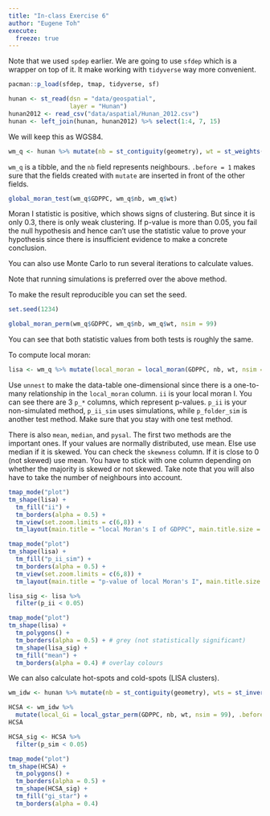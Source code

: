 ```yaml
---
title: "In-class Exercise 6"
author: "Eugene Toh"
execute:
  freeze: true
---
```


Note that we used `spdep` earlier. We are going to use `sfdep` which is a wrapper on top of it. It make working with `tidyverse` way more convenient.

```r
pacman::p_load(sfdep, tmap, tidyverse, sf)
```

```r
hunan <- st_read(dsn = "data/geospatial", 
                 layer = "Hunan")
hunan2012 <- read_csv("data/aspatial/Hunan_2012.csv")
hunan <- left_join(hunan, hunan2012) %>% select(1:4, 7, 15)
```

We will keep this as WGS84.

```r
wm_q <- hunan %>% mutate(nb = st_contiguity(geometry), wt = st_weights(nb, style = "W"), .before = 1)
```

`wm_q` is a tibble, and the `nb` field represents neighbours. `.before = 1` makes sure that the fields created with `mutate` are inserted in front of the other fields.

```r
global_moran_test(wm_q$GDPPC, wm_q$nb, wm_q$wt)
```

Moran I statistic is positive, which shows signs of clustering. But since it is only 0.3, there is only weak clustering. If p-value is more than 0.05, you fail the null hypothesis and hence can't use the statistic value to prove your hypothesis since there is insufficient evidence to make a concrete conclusion.

You can also use Monte Carlo to run several iterations to calculate values.

Note that running simulations is preferred over the above method.

To make the result reproducible you can set the seed.

```r
set.seed(1234)
```

```r
global_moran_perm(wm_q$GDPPC, wm_q$nb, wm_q$wt, nsim = 99)
```

You can see that both statistic values from both tests is roughly the same.

To compute local moran:

```r
lisa <- wm_q %>% mutate(local_moran = local_moran(GDPPC, nb, wt, nsim = 99), .before = 1) %>% unnest(local_moran)
```

Use `unnest` to make the data-table one-dimensional since there is a one-to-many relationship in the `local_moran` column. `ii` is your local moran I. You can see there are 3 `p_*` columns, which represent p-values. `p_ii` is your non-simulated method, `p_ii_sim` uses simulations, while `p_folder_sim` is another test method. Make sure that you stay with one test method.

There is also `mean`, `median`, and `pysal`. The first two methods are the important ones. If your values are normally distributed, use mean. Else use median if it is skewed. You can check the `skewness` column. If it is close to 0 (not skewed) use mean. You have to stick with one column depending on whether the majority is skewed or not skewed. Take note that you will also have to take the number of neighbours into account.

```r
tmap_mode("plot")
tm_shape(lisa) +
  tm_fill("ii") +
  tm_borders(alpha = 0.5) +
  tm_view(set.zoom.limits = c(6,8)) +
  tm_layout(main.title = "local Moran's I of GDPPC", main.title.size = 2)
```

```r
tmap_mode("plot")
tm_shape(lisa) +
  tm_fill("p_ii_sim") +
  tm_borders(alpha = 0.5) +
  tm_view(set.zoom.limits = c(6,8)) +
  tm_layout(main.title = "p-value of local Moran's I", main.title.size = 2)
```

```r
lisa_sig <- lisa %>%
  filter(p_ii < 0.05)

tmap_mode("plot")
tm_shape(lisa) +
  tm_polygons() +
  tm_borders(alpha = 0.5) + # grey (not statistically significant)
  tm_shape(lisa_sig) +
  tm_fill("mean") +
  tm_borders(alpha = 0.4) # overlay colours
```

We can also calculate hot-spots and cold-spots (LISA clusters).

```r
wm_idw <- hunan %>% mutate(nb = st_contiguity(geometry), wts = st_inverse_distance(nb, geometry, scale = 1, alpha = 1), .before = 1)
```

```r
HCSA <- wm_idw %>%
  mutate(local_Gi = local_gstar_perm(GDPPC, nb, wt, nsim = 99), .before = 1) %>% unnest(local_Gi)
HCSA
```

```r
HCSA_sig <- HCSA %>%
  filter(p_sim < 0.05)

tmap_mode("plot")
tm_shape(HCSA) +
  tm_polygons() +
  tm_borders(alpha = 0.5) +
  tm_shape(HCSA_sig) +
  tm_fill("gi_star") +
  tm_borders(alpha = 0.4)
```
